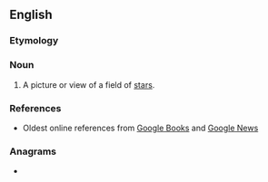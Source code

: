 ==English==

===Etymology===
{{suffix|en|star|scape}}

===Noun===
{{en-noun}}

# {{lb|en|astronomy}} A picture or view of a field of [[star]]s.

===References===
* Oldest online references from [http://books.google.com/books?q=starscape+date%3A0-1900 Google Books] and [http://news.google.com/archivesearch?q=starscape&as_hdate=1984 Google News]

===Anagrams===
* {{anagrams|en|artspaces|traps case}}